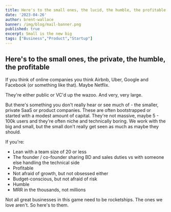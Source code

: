 ```yaml
---
title: Here's to the small ones, the lucid, the humble, the profitable.
date: '2023-04-26'
author: brent-wallace
banner: /img/blog/mail-banner.png
published: true
excerpt: Small is the new big 
tags: ["Business","Product","Startup"]
---
```

## Here's to the small ones, the private, the humble, the profitable

If you think of online companies you think Airbnb, Uber, Google and Facebook (or something like that). Maybe Netflix.

They're either public or VC'd up the wazoo. And very, very large.

But there's something you don't really hear or see much of - the smaller, private SaaS or product companies. These are often bootstrapped or started with a modest amount of capital. They're not massive, maybe 5 - 100k users and they're often niche and technically boring. We work with the big and small, but the small don't really get seen as much as maybe they should. 

If you're: 

- Lean with a team size of 20 or less
- The founder / co-founder sharing BD and sales duties vs with someone else handling the technical side
- Profitable
- Not afraid of growth, but not obsessed either
- Budget-conscious, but not afraid of risk
- Humble
- MRR in the thousands, not millions

Not all great businesses in this game need to be rocketships. The ones we love aren't. So here's to them. 
